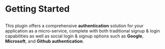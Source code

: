 
<Meta pageTitle="Getting started | Auth" description="Getting started | Auth" />





# Getting Started

##

This plugin offers a comprehensive **authentication** solution for your application as a micro-service, complete with both traditional signup & login capabilities as well as social login & signup options such as **Google**, **Microsoft**, and **Github authentication**.